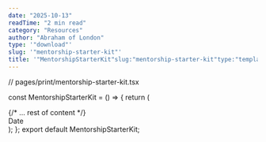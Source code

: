 ```yaml
---
date: "2025-10-13"
readTime: "2 min read"
category: "Resources"
author: "Abraham of London"
type: '"download"'
slug: '"mentorship-starter-kit"'
title: '"MentorshipStarterKit"slug:"mentorship-starter-kit"type:"template"slug:"mentorship-starter-kit"type:"Download"title:"MentorshipStarterKit"date:2025-10-13author:"AbrahamofLondon"readTime:2minreadcategory:"Resources"'
---
```


// pages/print/mentorship-starter-kit.tsx

const MentorshipStarterKit = () => {
return (

<BrandFrame title="Mentorship Starter Kit 90-Day Covenant" subtitle="A simple, serious framework to make mentoring fruitful not fuzzy." pageSize="A4">
  {/* ... rest of content */}
  <div className="w-1/12 text-center">
    <div className="h-6 mb-1 border-b border-lightGrey" />
    <span className="text-xs text-[color:var(--color-on-secondary)/0.6]">Date</span>
  </div>
</BrandFrame>
); }; export default MentorshipStarterKit;

